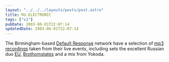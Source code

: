 ```yaml
---
layout: "../../../layouts/posts/post.astro"
title: RU.ELECTRONIC
tags: ["v1"]
pubDate: 2003-06-01T22:07:14
updatedDate: 2003-06-01T22:07:14
---
```


The Birmingham-based [Default Response][1] network have a selection of [mp3 recordings][2] taken from their live events, including sets the excellent Russian duo [EU][3], [Brothomstates][4] and a mix from Yokoda.

[1]: http://www.defaultresponse.com/
[2]: http://www.defaultresponse.com/audio/ "Default Response: Latest Audio . Audio Archive"
[3]: http://www.defaultresponse.com/artists/full.php?id=23 "Default Response: EU"
[4]: http://www.defaultresponse.com/artists/full.php?id=7 "Default Response: Brothomstates"
